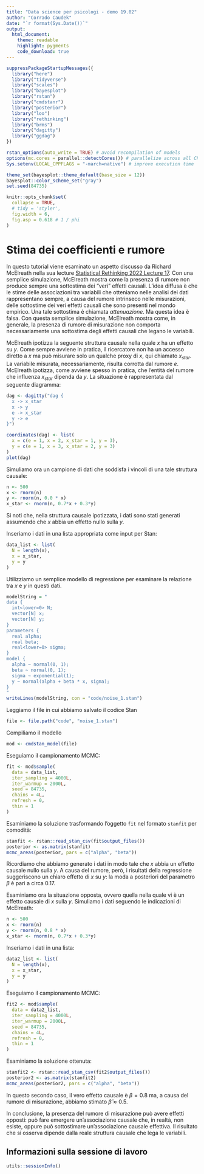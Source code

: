```yaml
---
title: "Data science per psicologi - demo 19.02"
author: "Corrado Caudek"
date: "`r format(Sys.Date())`"
output:
  html_document:
    theme: readable
    highlight: pygments
    code_download: true
---
```


```r
suppressPackageStartupMessages({
  library("here")
  library("tidyverse")
  library("scales")
  library("bayesplot")
  library("rstan")
  library("cmdstanr")
  library("posterior")
  library("loo")
  library("rethinking")
  library("brms")
  library("dagitty")
  library("ggdag")
})

rstan_options(auto_write = TRUE) # avoid recompilation of models
options(mc.cores = parallel::detectCores()) # parallelize across all CPUs
Sys.setenv(LOCAL_CPPFLAGS = "-march=native") # improve execution time

theme_set(bayesplot::theme_default(base_size = 12))
bayesplot::color_scheme_set("gray")
set.seed(84735)

knitr::opts_chunk$set(
  collapse = TRUE,
  # tidy = 'styler',
  fig.width = 6,
  fig.asp = 0.618 # 1 / phi
)
```

# Stima dei coefficienti e rumore

In questo tutorial viene esaminato un aspetto discusso da Richard McElreath nella sua lecture [Statistical Rethinking 2022 Lecture 17](https://www.youtube.com/watch?v=lTFAB6QmwHM&list=PLDcUM9US4XdMROZ57-OIRtIK0aOynbgZN&index=18). Con una semplice simulazione, McElreath mostra come la presenza di rumore non produce sempre una sottostima dei "veri" effetti causali. L'idea diffusa è che le stime delle associazioni tra variabili che otteniamo nelle analisi dei dati rappresentano sempre, a causa del rumore intrinseco nelle misurazioni, delle sottostime dei veri effetti causali che sono presenti nel mondo empirico. Una tale sottostima è chiamata *attenuazione*. Ma questa idea è falsa. Con questa semplice simulazione, McElreath mostra come, in generale, la presenza di rumore di misurazione non comporta necessariamente una sottostima degli effetti causali che legano le variabili.

McElreath ipotizza la seguente struttura causale nella quale $x$ ha un effetto su $y$. Come sempre avviene in pratica, il ricercatore non ha un accesso diretto a $x$ ma può misurare solo un qualche proxy di $x$, qui chiamato $x_{star}$. La variabile misurata, necessariamente, risulta corrotta dal rumore $e$. McElreath ipotizza, come avviene spesso in pratica, che l'entità del rumore che influenza $x_{star}$ dipenda da $y$. La situazione è rappresentata dal seguente diagramma:

```r
dag <- dagitty("dag {
  x -> x_star
  x -> y
  e -> x_star
  y -> e
}")

coordinates(dag) <- list(
  x = c(e = 1, x = 2, x_star = 1, y = 3),
  y = c(e = 1, x = 3, x_star = 2, y = 3)
)
plot(dag)
```

Simuliamo ora un campione di dati che soddisfa i vincoli di una tale struttura causale:

```r
n <- 500
x <- rnorm(n)
y <- rnorm(n, 0.0 * x)
x_star <- rnorm(n, 0.7*x + 0.3*y)
```

Si noti che, nella struttura causale ipotizzata, i dati sono stati generati assumendo che $x$ abbia un effetto nullo sulla $y$.

Inseriamo i dati in una lista appropriata come input per Stan:

```r
data_list <- list(
  N = length(x),
  x = x_star,
  y = y
)
```

Utilizziamo un semplice modello di regressione per esaminare la relazione tra $x$ e $y$ in questi dati.

```r
modelString = "
data {
  int<lower=0> N;
  vector[N] x;
  vector[N] y;
}
parameters {
  real alpha;
  real beta;
  real<lower=0> sigma;
}
model {
  alpha ~ normal(0, 1);
  beta ~ normal(0, 1);
  sigma ~ exponential(1);
  y ~ normal(alpha + beta * x, sigma);
}
"
writeLines(modelString, con = "code/noise_1.stan")
```

Leggiamo il file in cui abbiamo salvato il codice Stan

```r
file <- file.path("code", "noise_1.stan")
```

Compiliamo il modello

```r
mod <- cmdstan_model(file)
```

Eseguiamo il campionamento MCMC:

```r
fit <- mod$sample(
  data = data_list,
  iter_sampling = 4000L,
  iter_warmup = 2000L,
  seed = 84735,
  chains = 4L,
  refresh = 0,
  thin = 1
)
```

Esaminiamo la soluzione trasformando l'oggetto `fit` nel formato `stanfit` per comodità:

```r
stanfit <- rstan::read_stan_csv(fit$output_files())
posterior <- as.matrix(stanfit)
mcmc_areas(posterior, pars = c("alpha", "beta"))
```

Ricordiamo che abbiamo generato i dati in modo tale che $x$ abbia un effetto causale nullo sulla $y$. A causa del rumore, però, i risultati della regressione suggeriscono un chiaro effetto di $x$ su $y$: la moda a posteriori del parametro $\beta$ è pari a circa 0.17.

Esaminiamo ora la situazione opposta, ovvero quella nella quale vi è un effetto causale di $x$ sulla $y$. Simuliamo i dati seguendo le indicazioni di McElreath:

```r
n <- 500
x <- rnorm(n)
y <- rnorm(n, 0.8 * x)
x_star <- rnorm(n, 0.7*x + 0.3*y)
```

Inseriamo i dati in una lista:

```r
data2_list <- list(
  N = length(x),
  x = x_star,
  y = y
)
```

Eseguiamo il campionamento MCMC:

```r
fit2 <- mod$sample(
  data = data2_list,
  iter_sampling = 4000L,
  iter_warmup = 2000L,
  seed = 84735,
  chains = 4L,
  refresh = 0,
  thin = 1
)
```

Esaminiamo la soluzione ottenuta:

```r
stanfit2 <- rstan::read_stan_csv(fit2$output_files())
posterior2 <- as.matrix(stanfit2)
mcmc_areas(posterior2, pars = c("alpha", "beta"))
```

In questo secondo caso, il vero effetto causale è $\beta = 0.8$ ma, a causa del rumore di misurazione, abbiamo stimato $\hat{\beta} \approx 0.5$.

In conclusione, la presenza del rumore di misurazione può avere effetti opposti: può fare emergere un'associazione causale che, in realtà, non esiste, oppure può sottostimare un'associazione causale effettiva. Il risultato che si osserva dipende dalla reale struttura causale che lega le variabili.

## Informazioni sulla sessione di lavoro

```r
utils::sessionInfo()
```


